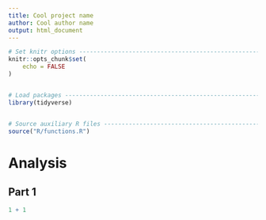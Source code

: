 ```yaml
---
title: Cool project name
author: Cool author name
output: html_document
---
```


```r
# Set knitr options ------------------------------------------------------------
knitr::opts_chunk$set(
    echo = FALSE
)


# Load packages ----------------------------------------------------------------
library(tidyverse)


# Source auxiliary R files -----------------------------------------------------
source("R/functions.R")
```

# Analysis

## Part 1
```r
1 + 1
```
